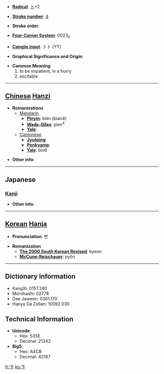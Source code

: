 * '''[[Wiktionary:Chinese radical index| Radical]]''': [[Wiktionary:Chinese radical index 卜|卜]]+2

* '''[[Wiktionary:Chinese total strokes index|Stroke number]]''': [[Wiktionary:Chinese total strokes index 4|4]]

* '''Stroke order''': 

* '''[[Wiktionary:Chinese four corner index|Four-Corner System]]''': 0023<sub>0</sub>

* '''[[Wiktionary:Chinese Cangjie index|Cangjie input]]''': 卜卜 (YY)

* '''Graphical Significance and Origin''': 

* '''Common Meaning'''
*#to be impatient, in a hurry
*# excitable


----

== [[Chinese]] [[Hanzi]] ==

* '''Romanizations'''
** [[Mandarin]]
*** '''[[Pinyin]]''': biàn (bian4)
*** '''[[Wade-Giles]]''': pien<sup>4</sup>
*** '''[[Yale]]''': 
**[[Cantonese]]
***'''[[Jyutping]]''':
***'''[[Penkyamp]]''': 
***'''[[Yale]]''': bin6

* '''Other info''': 

----

==Japanese==
===[[Kanji]]===
{{kanji|on readings=[[へん]] (hen), [[はん]] (han), [[べん]] (ben)
|kun readings=[[のり]] (nori)
}}

* '''Other info''':  

----

== [[Korean]] [[Hanja]] ==

* '''Pronunciation''': 변

* '''Romanization'''
** '''[[The 2000 South Korean Revised Romanization|The 2000 South Korean Revised]]''': byeon
** '''[[McCune-Reischauer]]''': pyŏn

----

== Dictionary Information ==

* KangXi: 0157.280
* Morohashi: 02778
* Dae Jaweon: 0361.170
* Hanyu Da Zidian: 10092.030

== Technical Information ==

* '''Unicode''':
** Hex: 535E
** Decimal: 21342
* '''Big5''':
** Hex: A4CB
** Decimal: 42187

[[fr:卞]]
[[ko:卞]]
